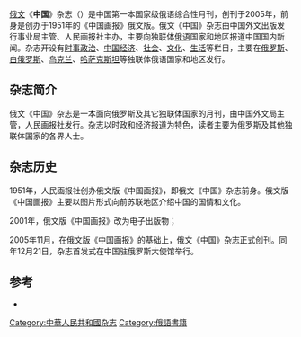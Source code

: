 {{Otheruses|subject=一本俄語《中国》杂志|other=「[[中國|中國]]」一詞所代表的其他意思|中國 (消歧義)}}
{{Infobox Magazine
| 名称      = 俄文《中国》杂志
| 英文名    = 
| 图像      = Logo of the China Magazine.png
| 图像大小  = 
| 图像说明  = 
| 主编      = 人民画报社 
| 编辑      = 俄文版编辑部
| 编辑者    = 
| 类别      = 综合性杂志
| 发行周期  = 月刊
| 发行量    = 5万份以上
| 创办人    = 
| 出版者    = 中国外文出版发行事业局
| 实际发行量= 
| 滞销量    = 
| 总发行量  = 
| 创刊日期  = 2005年
| 首发日期  = 
| 停刊日期  = 
| 公司      = 中国国际出版集团
| 创刊国家  = {{flagcountry|PRC}}
| 总部所在地= 北京
| 语言      = 俄语
| 网站      = http://www.kitaichina.com/
| issn      = 1005-5010
}}

[[俄文|俄文]]《'''中国'''》杂志（{{lang-ru|Журнал Китай}}）是中国第一本国家级俄语综合性月刊，创刊于2005年，前身是创办于1951年的《中国画报》俄文版。俄文《中国》杂志由中国外文出版发行事业局主管、人民画报社主办，主要向独联体[[俄语|俄语]]国家和地区报道中国国内新闻。杂志开设有[[时事政治|时事政治]]、[[中国经济|中国经济]]、[[社会|社会]]、[[文化|文化]]、[[生活|生活]]等栏目，主要在[[俄罗斯|俄罗斯]]、[[白俄罗斯|白俄罗斯]]、[[乌克兰|乌克兰]]、[[哈萨克斯坦|哈萨克斯坦]]等独联体俄语国家和地区发行。

== 杂志简介 ==
俄文《中国》杂志是一本面向俄罗斯及其它独联体国家的月刊，由中国外文局主管，人民画报社发行。杂志以时政和经济报道为特色，读者主要为俄罗斯及其他独联体国家的各界人士。

== 杂志历史 ==
1951年，人民画报社创办俄文版《中国画报》，即俄文《中国》杂志前身。俄文版《中国画报》主要以图片形式向前苏联地区介绍中国的国情和文化。

2001年，俄文版《中国画报》改为电子出版物；

2005年11月，在俄文版《中国画报》的基础上，俄文《中国》杂志正式创刊。同年12月21日，杂志首发式在中国驻俄罗斯大使馆举行。

== 参考 ==
*{{Cite web |url= http://www.china.com.cn/chinese/sy/1066573.htm |title= 俄文杂志《中国》:为发展和延续中俄人民友谊而诞生 |author= 中国网 |date= 2005年12月20日 |publisher= 中国网 |language= 中文 |accessdate=  |quote=  |archive-date= 2020年3月20日 |archive-url= https://web.archive.org/web/20200320091811/http://www.china.com.cn/chinese/sy/1066573.htm |dead-url= no }}

[[Category:中華人民共和國杂志|Category:中華人民共和國杂志]]
[[Category:俄語書籍|Category:俄語書籍]]